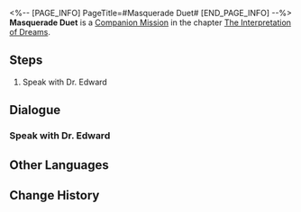 <%-- [PAGE_INFO]
PageTitle=#Masquerade Duet#
[END_PAGE_INFO] --%>
{{Stub|Dialogue, characters, and location(s)}}
{{Mission Infobox
|id            = 2021801
|title         = 
|image         = Mission Masquerade Duet.png
|type          = Companion
|event_name    = 
|chapter       = The Interpretation of Dreams (Companion Mission Chapter)
|requirements  = [[Trailblaze Mission]] ''[[Whodunit]]'' completed
|summary       = In the memories left behind by Black Swan, you experienced deeply "Miss Sparkle's Detective Theater."
Best not to nitpick at the intricacies of the plan she thought so hard to come up with, lest her cane knocks on your doors at unexpected times.
|characters    = <!--characters that appear in this mission-->
|startLocation = <!--location as it intially appears on the mission screen-->
|world         = <!--i.e. Penacony-->
|area          = <!--i.e. A Child's Dream-->
|prev          = 
|next          = Masquerade Duet
|exp           = 
|credits       = 
|stellarJade   = 
|other         = 
}}
'''Masquerade Duet''' is a [[Companion Mission]] in the chapter [[The Interpretation of Dreams (Companion Mission Chapter)|The Interpretation of Dreams]].

==Steps==
# Speak with Dr. Edward

<!--
==Gameplay Notes==

--><!--
==Trial Character==

-->
==Dialogue==
{{Stub Dialogue}}
{{Dialogue Start}}
:{{tx}}
{{Dialogue End}}

===Speak with Dr. Edward===
{{Mission Description|type=companion|location=<!--to be added-->|update|You receive a message from Dr. Edward. Dr. Edward has invited you to the Dreamscape Sales Store to experience a dream left for you by a lady named "Black Swan." Of course, you know who Black Swan is, but cannot think why she would have left a dream for you. Go to the Dreamscape Sales Store to see. Perhaps you will only receive your answer once you experience it for yourself.}}
{{Dialogue Start}}
:{{tx}}
{{Dialogue End}}

==Other Languages==
{{Other Languages
|en   = Masquerade Duet
|zhs  = 假面双人舞
|zht  = 假面雙人舞
|ja   = 仮面幻想曲
|ko   = 가면의 듀엣
|es   = Dueto enmascarado
|fr   = Mascarade à deux
|ru   = Вальс на маскараде
|th   = คู่เต้นรำสวมหน้ากาก
|vi   = Vũ Điệu Mặt Nạ Đôi
|de   = Maskerade im Duett
|id   = Tarian Topeng Duet
|pt   = Dueto Mascarado
}}

==Change History==
{{Change History|2.0}}
